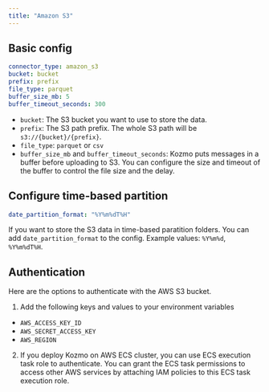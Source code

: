 ```yaml
---
title: "Amazon S3"
---
```


## Basic config

```yaml
connector_type: amazon_s3
bucket: bucket
prefix: prefix
file_type: parquet
buffer_size_mb: 5
buffer_timeout_seconds: 300
```

* `bucket`: The S3 bucket you want to use to store the data.
* `prefix`: The S3 path prefix. The whole S3 path will be `s3://{bucket}/{prefix}`.
* `file_type`: `parquet` or `csv`
* `buffer_size_mb` and `buffer_timeout_seconds`: Kozmo puts messages in a buffer before uploading to S3.
  You can configure the size and timeout of the buffer to control the file size and the delay.

## Configure time-based partition

```yaml
date_partition_format: "%Y%m%dT%H"

```

If you want to store the S3 data in time-based paratition folders. You can add `date_partition_format`
to the config. Example values: `%Y%m%d`, `%Y%m%dT%H`.


## Authentication
Here are the options to authenticate with the AWS S3 bucket.
1. Add the following keys and values to your environment variables
  * `AWS_ACCESS_KEY_ID`
  * `AWS_SECRET_ACCESS_KEY`
  * `AWS_REGION`
2. If you deploy Kozmo on AWS ECS cluster, you can use ECS execution task role to authenticate.
   You can grant the ECS task permissions to access other AWS services by attaching IAM policies
   to this ECS task execution role.

